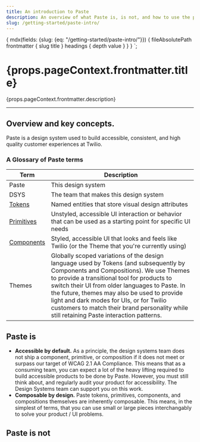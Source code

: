 ```yaml
---
title: An introduction to Paste
description: An overview of what Paste is, is not, and how to use the platform.
slug: /getting-started/paste-intro/
---
```



  {
    mdx(fields: {slug: {eq: "/getting-started/paste-intro/"}}) {
      fileAbsolutePath
      frontmatter {
        slug
        title
      }
      headings {
        depth
        value
      }
    }
  }
`;

<content>

<h1>{props.pageContext.frontmatter.title}</h1>

<Paragraph>{props.pageContext.frontmatter.description}</Paragraph>

</content>

---

<contentwrapper>

<PageAside data={props.data.mdx} />

<content>

## Overview and key concepts.

Paste is a design system used to build accessible, consistent, and high quality customer experiences at Twilio.

### A Glossary of Paste terms

| Term                      | Description                                                                                                                                                                                                                                                                                                                                                                                                                |
| ------------------------- | -------------------------------------------------------------------------------------------------------------------------------------------------------------------------------------------------------------------------------------------------------------------------------------------------------------------------------------------------------------------------------------------------------------------------- |
| Paste                     | This design system                                                                                                                                                                                                                                                                                                                                                                                                         |
| DSYS                      | The team that makes this design system                                                                                                                                                                                                                                                                                                                                                                                     |
| [Tokens](/tokens)         | Named entities that store visual design attributes                                                                                                                                                                                                                                                                                                                                                                         |
| [Primitives](/primitives) | Unstyled, accessible UI interaction or behavior that can be used as a starting point for specific UI needs                                                                                                                                                                                                                                                                                                                 |
| [Components](/components) | Styled, accessible UI that looks and feels like Twilio (or the Theme that you're currently using)                                                                                                                                                                                                                                                                                                                          |
| Themes                    | Globally scoped variations of the design language used by Tokens (and subsequently by Components and Compositions). We use Themes to provide a transitional tool for products to switch their UI from older languages to Paste. In the future, themes may also be used to provide light and dark modes for UIs, or for Twilio customers to match their brand personality while still retaining Paste interaction patterns. |

## Paste is

- **Accessible by default.** As a principle, the design systems team does not ship a component, primitive, or composition if it does not meet or surpass our target of WCAG 2.1 AA Compliance. This means that as a consuming team, you can expect a lot of the heavy lifting required to build accessible products to be done by Paste. However, you must still think about, and regularly audit your product for accessibility. The Design Systems team can support you on this work.
- **Composable by design.** Paste tokens, primitives, components, and compositions themselves are inherently composable. This means, in the simplest of terms, that you can use small or large pieces interchangably to solve your product / UI problems.

## Paste is not

</content>

</contentwrapper>
